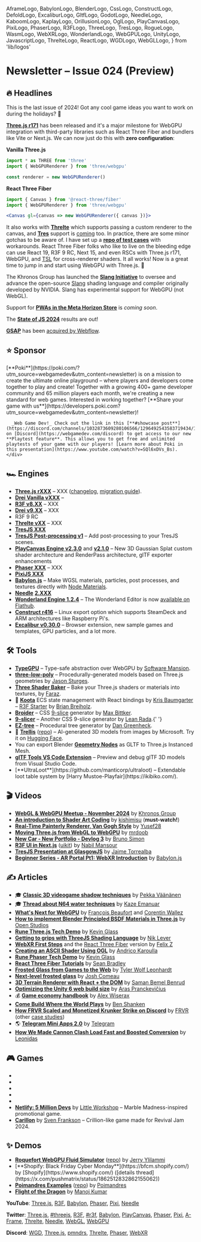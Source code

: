   AframeLogo,
  BabylonLogo,
  BlenderLogo,
  CssLogo,
  ConstructLogo,
  DefoldLogo,
  ExcaliburLogo,
  GltfLogo,
  GodotLogo,
  NeedleLogo,
  KaboomLogo,
  KaplayLogo,
  OrillusionLogo,
  OglLogo,
  PlayCanvasLogo,
  PixiLogo,
  PhaserLogo,
  R3FLogo,
  ThreeLogo,
  TresLogo,
  RogueLogo,
  WasmLogo,
  WebXRLogo,
  WonderlandLogo,
  WebGPULogo,
  UnityLogo,
  JavascriptLogo,
  ThrelteLogo,
  ReactLogo,
  WGDLogo,
  WebGLLogo,
} from 'lib/logos'

# Newsletter – Issue 024 (Preview)

<SubTitleDate value="2024-12-XX" />

<NoBulletListStyles />
<NewsletterStyles />

## 🔥 Headlines

This is the last issue of 2024! Got any cool game ideas you want to work on during the holidays? 👀

<WebGPULogo /> <ThreeLogo /> [**Three.js
r171**](https://github.com/mrdoob/three.js/releases/tag/r171) has been released and it's a major
milestone for WebGPU integration with third-party libraries such as React Three Fiber and bundlers
like Vite or Next.js. We can now just do this with **zero configuration**:

<ThreeLogo /> **Vanilla Three.js**

```jsx
import * as THREE from 'three'
import { WebGPURenderer } from 'three/webgpu'

const renderer = new WebGPURenderer()
```

<R3FLogo /> **React Three Fiber**

```jsx
import { Canvas } from '@react-three/fiber'
import { WebGPURenderer } from 'three/webgpu'

<Canvas gl={canvas => new WebGPURenderer({ canvas })}>
```

It also works with <ThrelteLogo /> [**Threlte**](https://threlte.xyz/) which supports passing a custom renderer to the canvas, and <TresLogo /> [**Tres**](https://tresjs.org/) support is [coming](https://github.com/Tresjs/tres/issues/883) too. In practice, there are some minor gotchas to be aware of. I have set up a [**repo of test cases**](https://github.com/verekia/three-gpu-ecosystem-tests) with workarounds. React Three Fiber folks who like to live on the bleeding edge can use React 19, R3F 9 RC, Next 15, and even RSCs with Three.js r171, WebGPU, and [TSL](https://github.com/mrdoob/three.js/wiki/Three.js-Shading-Language) for cross-renderer shaders. It all works! Now is a great time to jump in and start using WebGPU with Three.js. 🚀

<WebGPULogo /> The Khronos Group has launched the [**Slang
Initiative**](https://www.khronos.org/news/press/khronos-group-launches-slang-initiative-hosting-open-source-compiler-contributed-by-nvidia)
to oversee and advance the open-source [Slang](https://shader-slang.com/) shading language and
compiler originally developed by NVIDIA. Slang has experimental support for WebGPU (not WebGL).

<WebXRLogo /> Support for [**PWAs in the Meta Horizon
Store**](https://developers.meta.com/horizon/documentation/web/pwa-overview) is _coming soon_.

<JavascriptLogo /> The [**State of JS 2024**](https://2024.stateofjs.com/) results are out!

[**GSAP**](https://gsap.com/) has been [acquired by Webflow](https://gsap.com/blog/webflow-GSAP/).

## ⭐️ Sponsor

<div className="flex flex-col gap-5 mt-5">
  <div className="flex flex-col gap-5 lg:flex-row items-center">
    <div className="mx-auto w-full max-w-[140px] h-full max-h-[140px] flex items-center justify-center">
      <a
        href="https://poki.com/?utm_source=webgamedev&utm_content=newsletter"
        target="_blank"
        rel="noopener"
      >
        <PokiLogo className="w-full max-w-130" />
      </a>
    </div>
    <div>
      [**Poki**](https://poki.com/?utm_source=webgamedev&utm_content=newsletter) is on a mission to
      create the ultimate online playground – where players and developers come together to play and
      create! Together with a growing 400+ game developer community and 65 million players each
      month, we're creating a new standard for web games. Interested in working together? [**Share
      your game with
      us**](https://developers.poki.com?utm_source=webgamedev&utm_content=newsletter)!

      _Web Game Dev!_ Check out the link in this [**#showcase post**](https://discord.com/channels/1032873609280106566/1296492543583719434/1296492543583719434) on [Discord](https://webgamedev.com/discord) to get access to our new **Playtest feature**. This allows you to get free and unlimited playtests of your game with our players! [Learn more about Poki in this presentation](https://www.youtube.com/watch?v=SQl6xDVs_Bs).
    </div>

  </div>
</div>

## 🏎 Engines

- <ThreeLogo /> [**Three.js rXXX**](https://github.com/mrdoob/three.js/releases) – XXX
  ([changelog](https://github.com/mrdoob/three.js/releases), [migration
  guide](https://github.com/mrdoob/three.js/wiki/Migration-Guide)).
- <ThreeLogo /> [**Drei Vanilla vXXX**](https://github.com/pmndrs/drei-vanilla/releases) –
- <R3FLogo /> [**R3F v8.XX**](https://github.com/pmndrs/react-three-fiber/releases) – XXX
- <R3FLogo /> [**Drei v9.XX**](https://github.com/pmndrs/drei/releases) – XXX
- R3F 9 RC
- <ThrelteLogo /> [**Threlte vXX**](https://x.com/threlte) – XXX
- <TresLogo /> [**TresJS XXX**](https://github.com/Tresjs/tres/releases)
- <TresLogo /> [**TresJS Post-processing v1**](https://tresjs.org/blog/tresjs-post-processing-v1/) –
  Add post-processing to your TresJS scenes.
- <PlayCanvasLogo /> [**PlayCanvas Engine
  v2.3.0**](https://x.com/playcanvas/status/1863977433709379649) and
  [**v2.1.0**](https://x.com/playcanvas/status/1846581898669183386) – New 3D Gaussian Splat custom
  shader architecture and RenderPass architecture, glTF exporter enhancements
- <PhaserLogo /> [**Phaser XXX**](https://github.com/photonstorm/phaser/releases) – XXX
- <PixiLogo /> [**PixiJS XXX**](https://github.com/pixijs/pixijs/releases)
- <BabylonLogo /> [**Babylon.js**](https://github.com/BabylonJS/Babylon.js/releases) – Make WGSL
  materials, particles, post processes, and textures directly with [Node
  Materials](https://x.com/babylonjs/status/1866181022649635126).
- <NeedleLogo /> [**Needle**](https://needle.tools/)
  [**2.XXX**](https://github.com/needle-tools/needle-engine-support/releases)
- <WonderlandLogo /> [**Wonderland Engine 1.2.4**](https://wonderlandengine.com/news/release-1.2.4/)
  – The Wonderland Editor is now [available on
  Flathub](https://wonderlandengine.com/news/wonderland-editor-on-flathub/).
- <ConstructLogo /> [**Construct
  r416**](https://www.construct.net/en/make-games/releases/stable/r416) – Linux export option which
  supports SteamDeck and ARM architectures like Raspberry Pi's.
- <ExcaliburLogo /> [**Excalibur
  v0.30.0**](https://dev.to/excaliburjs/excalibur-v0300-released-3n7m) – Browser extension, new
  sample games and templates, GPU particles, and a lot more.

## 🛠 Tools

- <WebGPULogo /> [**TypeGPU**](https://docs.swmansion.com/TypeGPU/) – Type-safe abstraction over
  WebGPU by [Software Mansion](https://bsky.app/profile/swmansion.com).
- <ThreeLogo /> [**three-low-poly**](https://github.com/jasonsturges/three-low-poly) –
  Procedurally-generated models based on Three.js geometries by [Jason
  Sturges](https://x.com/jasonsturges).
- <ThreeLogo /> [**Three Shader Baker**](https://github.com/FarazzShaikh/three-shader-baker) – Bake
  your Three.js shaders or materials into textures, by [Faraz](https://x.com/CantBeFaraz).
- 👾 [**Koota**](https://github.com/pmndrs/koota) ECS state management with React bindings by [Kris Baumgarter](https://github.com/krispya) – <R3FLogo />[R3F Starter](https://github.com/Ctrlmonster/r3f-koota-starter) by [Brian Breiholz](https://bsky.app/profile/brianbreiholz.bsky.social).
- <CssLogo /> [**Broider**](https://maxbittker.github.io/broider/) – CSS
  [9-slice](https://en.wikipedia.org/wiki/9-slice_scaling) generator by [Max
  Bittker](https://x.com/MaxBittker).
- <CssLogo /> [**9-slicer**](https://leanrada.com/9-slicer/) – Another CSS 9-slice generator by
  [Lean Rada](https://leanrada.com/).{' '}
- <ThreeLogo /> [**EZ-tree**](https://github.com/dgreenheck/ez-tree) – Procedural tree generator by
  [Dan Greenheck](https://bsky.app/profile/dangreenheck.bsky.social).
- 🤖 [**Trellis**](https://trellis3d.github.io/) ([repo](https://github.com/Microsoft/TRELLIS)) – AI-generated 3D models from images by Microsoft. Try it on [Hugging Face](https://huggingface.co/spaces/JeffreyXiang/TRELLIS).
- <BlenderLogo /> You can export Blender [**Geometry
  Nodes**](https://x.com/onirenaud/status/1850778187539833202) as GLTF to Three.js Instanced Mesh.
- <GltfLogo /> [**glTF Tools VS Code
  Extension**](https://marketplace.visualstudio.com/items?itemName=cesium.gltf-vscode) – Preview and
  debug glTF 3D models from Visual Studio Code.
- <JavascriptLogo />
  [**UltraLoot**](https://github.com/manticorp/ultraloot) – Extendable loot table system by [Harry Mustoe-Playfair](https://ikibiko.com/).

## 🎬 Videos

- <WebGLLogo /> <WebGPULogo /> [**WebGL & WebGPU Meetup - November
  2024**](https://www.youtube.com/watch?v=koY-kDb50VI) by [Khronos
  Group](https://bsky.app/profile/thekhronosgroup.fosstodon.org.ap.brid.gy)
- <WebGLLogo /> [**An introduction to Shader Art
  Coding**](https://www.youtube.com/watch?v=f4s1h2YETNY) by [kishimisu](https://x.com/kishimisu)
  (**must-watch!**)
- <WebGLLogo /> [**Real-Time Painterly Renderer, Van Gogh
  Style**](https://www.youtube.com/watch?v=e06OM1XonA8) by
  [Yusef28](https://www.youtube.com/channel/UCx3r0hvtjvbTNCCmZZia_0g)
- <ThreeLogo /> [**Moving Three.js from WebGL to
  WebGPU**](https://www.youtube.com/watch?v=6k5ZK3SV3ko) by [mrdoob](https://x.com/mrdoob)
- <ThreeLogo /> [**New Car - New Portfolio - Devlog
  3**](https://www.youtube.com/watch?v=5i_-p4ET2JE) by [Bruno
  Simon](https://bsky.app/profile/bruno-simon.bsky.social)
- <R3FLogo /> [**R3F UI in Next.js**](https://www.youtube.com/watch?v=3nsvwb0XNUk)
  ([uikit](https://pmndrs.github.io/uikit/docs/getting-started/introduction)) by [Nabil
  Mansour](https://x.com/nabilnymansour)
- <TresLogo /> [**TresJS Presentation at
  GlasgowJS**](https://www.youtube.com/live/jA9SOk0ovRk?feature=shared&t=298) by [Jaime
  Torrealba](https://bsky.app/profile/jaimebboyjt.bsky.social)
- <BabylonLogo /> [**Beginner Series - AR Portal Pt1: WebXR
  Introduction**](https://www.youtube.com/watch?v=wmZxBMHWQAs) by
  [Babylon.js](https://x.com/babylonjs)

## ✍️ Articles

- 🎓 [**Classic 3D videogame shadow techniques**](https://30fps.net/pages/videogame-shadows/) by [Pekka Väänänen](https://bsky.app/profile/pekkavaa.bsky.social)
- 🎓 [**Thread about N64 water techniques**](https://x.com/KazeEmanuar/status/1854186858202206658) by [Kaze Emanuar](https://x.com/KazeEmanuar)
- <WebGPULogo /> [**What's Next for WebGPU**](https://developer.chrome.com/blog/next-for-webgpu) by
  [François Beaufort](https://x.com/quicksave2k) and [Corentin Wallez](https://x.com/DaKangz)
- <ThreeLogo /> [**How to implement Blender Principled BSDF Materials in
  Three.js**](https://openstudios.xyz/blog/2024/09/how-to-implement-blender-principled-bsdf-materials-in-three-js-webgl.html)
  by [Open Studios](https://openstudios.xyz/)
- <ThreeLogo /> [**Rune Three.js Tech Demo**](https://developers.rune.ai/blog/Three.js) by [Kevin
  Glass](https://x.com/cokeandcode)
- <ThreeLogo /> [**Getting to grips with ThreeJS Shading
  Language**](https://niklever.com/getting-to-grips-with-threejs-shading-language-tsl/) by [Nik
  Lever](https://bsky.app/profile/niklever.bsky.social)
- <ThreeLogo /> <WebXRLogo /> [**WebXR First
  Steps**](https://github.com/meta-quest/webxr-first-steps) and the <R3FLogo />
  [React Three Fiber](https://github.com/meta-quest/webxr-first-steps-react) version by [Felix Z](https://x.com/felix_trz)
- <OglLogo /> [**Creating an ASCII Shader Using
  OGL**](https://tympanus.net/codrops/2024/11/13/creating-an-ascii-shader-using-ogl/) by [Andrico
  Karoulla](https://bsky.app/profile/andrico.bsky.social)
- <PhaserLogo /> [**Rune Phaser Tech Demo**](https://developers.rune.ai/blog/phaser) by [Kevin
  Glass](https://x.com/cokeandcode)
- <R3FLogo /> [**React Three Fiber Tutorials**](https://sbcode.net/react-three-fiber/) by [Sean
  Bradley](https://sbcode.net/)
- <CssLogo /> [**Frosted Glass from Games to the Web**](https://www.tyleo.com/html-glass.html) by
  [Tyler Wolf Leonhardt](https://www.tyleo.com)
- <CssLogo /> [**Next-level frosted glass**](https://www.joshwcomeau.com/css/backdrop-filter/) by
  [Josh Comeau](https://www.joshwcomeau.com/)
- <CssLogo /> [**3D Terrain Renderer with React + the
  DOM**](https://trashmoon.com/blog/2024/terrain-renderer-with-react-and-dom/) by [Saman Bemel
  Benrud](https://bsky.app/profile/samanbb.bsky.social)
- <UnityLogo /> [**Optimizing the Unity 6 web build
  size**](https://gist.github.com/aras-p/740c2d4f9977ce92b7de72b1394dd365) by [Aras
  Pranckevičius](https://mastodon.gamedev.place/@aras)
- 💰 [**Game economy handbook**](https://medium.com/@wiserax2037/i-designed-economies-for-150m-games-heres-my-ultimate-handbook-de6212e95759) by [Alex Wiserax](https://www.linkedin.com/in/wiserax/)
- <DiscordIcon className="size-5 inline-flex align-middle relative -top-[2px]" /> [**Come Build Where
  the World Plays**](https://discord.com/blog/build-where-the-world-plays) by [Ben Shanken](https://www.linkedin.com/in/bshanken/)
- <DiscordIcon className="size-5 inline-flex align-middle relative -top-[2px]" /> [**How FRVR Scaled
  and Monetized Krunker Strike on Discord**](https://discord.com/build-case-studies/frvr) by [FRVR](https://frvr.com/)
  (other [case studies](https://discord.com/build-case-studies/))
- 🌎 [**Telegram Mini Apps 2.0**](https://telegram.org/blog/fullscreen-miniapps-and-more/) by [Telegram](https://telegram.org/)
- <PlayCanvasLogo /> <PokiIcon className="size-5 inline-block" /> [**How We Made Cannon Clash Load
  Fast and Boosted
  Conversion**](https://medium.com/poki/how-we-made-cannon-clash-load-fast-and-boosted-conversion-71a96bbbfa0d)
  by [Leonidas](https://x.com/PlayingInCanvas)

## 🎮 Games

- <GameRelease
    title="Under the Red Sky"
    url="https://poki.com/en/g/under-the-red-sky"
    developer="Dedra Games"
    developerUrl="https://dedragames.com/"
    description="3D parkour game with challenges to complete."
    EngineIcon={ConstructLogo}
  />
- <GameRelease
    title="CombiMon"
    url="https://poki.com/en/g/combimon"
    developer="ARF Games"
    developerUrl="https://x.com/arfgames"
    description="Game in which you farm and evolve monsters."
    EngineIcon={ConstructLogo}
  />
- <GameRelease
    title="Jump Only"
    url="https://poki.com/en/g/jump-only"
    developer="Kimo"
    developerUrl="https://bsky.app/profile/kimogames.bsky.social"
    description="Satisfying puzzle game where you only jump left or right."
    EngineIcon={ConstructLogo}
  />
- <GameRelease
    title="Path to Glory"
    url="https://poki.com/en/g/path-to-glory"
    developer="Rémi Vansteelandt"
    developerUrl="https://www.remvst.com/"
    description="Beat 'em up that won JS13K 2023, originally 13KB."
    EngineIcon={JavascriptLogo}
  />
- <GameRelease
    title="Johnny Trigger"
    url="https://poki.com/en/g/johnny-trigger-action-shooter"
    developer="SayGames"
    developerUrl="https://say.games/en"
    description="Time your shots perfectly to complete levels."
    EngineIcon={UnityLogo}
  />
- <ThreeLogo /> [**Netlify: 5 Million Devs**](https://5-million-devs.netlify.com/) by [Little
  Workshop](https://x.com/glecollinet/) – Marble Madness-inspired promotional game.
- <BabylonLogo /> [**Carillon**](https://svenfrankson.itch.io/monkeymind) by [Sven
  Frankson](https://tiaratum.com/) – Crillion-like game made for Revival Jam 2024.

## ✨ Demos

- <WebGPULogo /> [**Roquefort WebGPU Fluid Simulator**](https://bercon.github.io/roquefort/)
  ([repo](https://github.com/Bercon/roquefort)) by [Jerry Ylilammi](https://x.com/jerryylilammi)
- <R3FLogo />
  [**Shopify: Black Friday Cyber Monday**](https://bfcm.shopify.com/) by [Shopify](https://www.shopify.com/)
  ([details thread](https://x.com/pushmatrix/status/1862512832862155062))
- <R3FLogo /> [**Poimandres Examples**](https://pmndrs.github.io/examples/)
  ([repo](https://github.com/pmndrs/examples)) by [Poimandres](https://pmnd.rs/)
- <R3FLogo /> [**Flight of the Dragon**](https://flight-of-the-dragon.vercel.app/) by [Manoj
  Kumar](https://github.com/manoj-mak)

**YouTube**:
[Three.js](https://www.youtube.com/results?search_query=three+js),
[R3F](https://www.youtube.com/results?search_query=react+three+fiber),
[Babylon](https://www.youtube.com/results?search_query=babylon+js),
[Phaser](https://www.youtube.com/results?search_query=phaser+js),
[Pixi](https://www.youtube.com/results?search_query=pixi+js),
[Needle](https://www.youtube.com/results?search_query=needle+tools)

**Twitter**:
[Three.js](https://x.com/threejs),
[#threejs](https://x.com/hashtag/threejs),
[R3F](https://x.com/0xca0a),
[#r3f](https://x.com/hashtag/r3f),
[Babylon](https://x.com/babylonjs),
[PlayCanvas](https://x.com/playcanvas),
[Phaser](https://x.com/phaser_),
[Pixi](https://x.com/PixiJS),
[A-Frame](https://x.com/aframevr),
[Threlte](https://x.com/threlte),
[Needle](https://x.com/NeedleTools),
[WebGL](https://x.com/WebGL),
[WebGPU](https://x.com/WebGPU)

**Discord**:
[WGD](https://discord.com/channels/1032873609280106566/1051338271097094165),
[Three.js](https://discord.com/channels/685241246557667386/1022153550115131473),
[pmndrs](https://discord.com/channels/740090768164651008/1047453248044412968),
[Threlte](https://discord.com/channels/985983540804091964/986223463322771487),
[Phaser](https://discord.com/channels/244245946873937922/1020022549247164466),
[WebXR](https://discord.com/channels/758943204715659264/759559568321282109)

<NewsletterFooter tweetId="WILL_BE_UPDATED_IN_A_MINUTE" />
